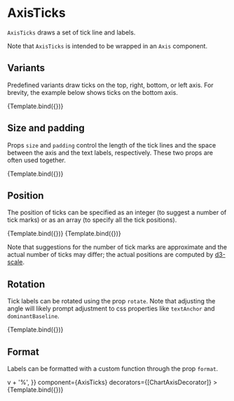 
# AxisTicks

<Meta title="Core/Components/AxisTicks" />

`AxisTicks` draws a set of tick line and labels.

<ArgsTable of={AxisTicks} />

Note that `AxisTicks` is intended to be wrapped in an `Axis` component.

## Variants

Predefined variants draw ticks on the top, right, bottom, or left axis. For brevity, the example below shows ticks on the bottom axis.

<Canvas>
    <Story
        name="default"
        args={{
            variant: 'bottom',
        }}
        component={AxisTicks}
        decorators={[ChartAxisDecorator]}
    >
        {Template.bind({})}
    </Story>
</Canvas>

## Size and padding

Props `size` and `padding` control the length of the tick lines and the space between the axis and the text labels, respectively. These two props are often used together.

<Canvas>
    <Story
        name="size and padding"
        args={{
            variant: 'bottom',
            size: 15,
            padding: 30,
        }}
        component={AxisTicks}
        decorators={[ChartAxisDecorator]}
    >
        {Template.bind({})}
    </Story>
</Canvas>

## Position

The position of ticks can be specified as an integer (to suggest a number of tick marks) or as an array (to specify all the tick positions).

<Canvas>
    <Story
        name="number"
        args={{
            variant: 'bottom',
            ticks: 10,
        }}
        component={AxisTicks}
        decorators={[ChartAxisDecorator]}
    >
        {Template.bind({})}
    </Story>
    <Story
        name="positions"
        args={{
            variant: 'bottom',
            ticks: [0, 20, 50, 90, 100],
        }}
        component={AxisTicks}
        decorators={[ChartAxisDecorator]}
    >
        {Template.bind({})}
    </Story>
</Canvas>

Note that suggestions for the number of tick marks are approximate and the actual number of ticks may differ; the actual positions are computed by [d3-scale](https://github.com/d3/d3-scale).

## Rotation

Tick labels can be rotated using the prop `rotate`. Note that adjusting the angle will likely prompt adjustment to css properties like `textAnchor` and `dominantBaseline`.

<Canvas>
    <Story
        name="rotation"
        args={{
            variant: 'bottom',
            padding: 10,
            rotate: -90,
            labelStyle: {
                textAnchor: 'end',
                dominantBaseline: 'middle',
            },
        }}
        component={AxisTicks}
        decorators={[ChartAxisDecorator]}
    >
        {Template.bind({})}
    </Story>
</Canvas>

## Format

Labels can be formatted with a custom function through the prop `format`.

<Canvas>
    <Story
        name="format"
        args={{
            variant: 'bottom',
            padding: 10,
            format: v => v + '%',
        }}
        component={AxisTicks}
        decorators={[ChartAxisDecorator]}
    >
        {Template.bind({})}
    </Story>
</Canvas>
